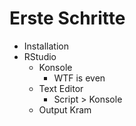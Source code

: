 # Erste Schritte

- Installation
- RStudio
  - Konsole
    - WTF is even
  - Text Editor
    - Script > Konsole
  - Output Kram
  
